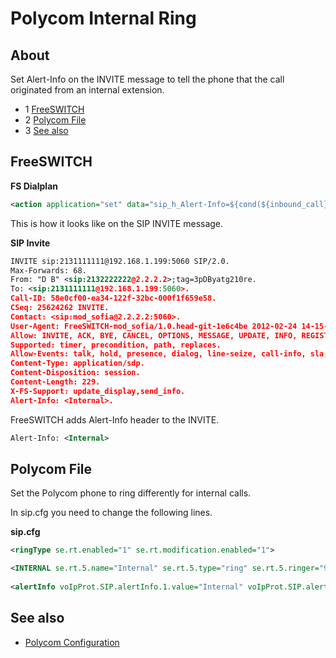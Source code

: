 
# Polycom Internal Ring 

 

## About

Set Alert-Info on the INVITE message to tell the phone that the call originated from an internal extension.

* 1 [FreeSWITCH](#freeswitch)
* 2 [Polycom File](#polycom-file--)
* 3 [See also](#polycom-file--)

  
## FreeSWITCH

**FS Dialplan**

```xml
<action application="set" data="sip_h_Alert-Info=${cond(${inbound_call} == true ? :Internal)}"/>
```

This is how it looks like on the SIP INVITE message.

**SIP Invite**

```xml
INVITE sip:2131111111@192.168.1.199:5060 SIP/2.0.
Max-Forwards: 68.
From: "D B" <sip:2132222222@2.2.2.2>;tag=3pDByatg210re.
To: <sip:2131111111@192.168.1.199:5060>.
Call-ID: 58e0cf00-ea34-122f-32bc-000f1f659e58.
CSeq: 25624262 INVITE.
Contact: <sip:mod_sofia@2.2.2.2:5060>.
User-Agent: FreeSWITCH-mod_sofia/1.0.head-git-1e6c4be 2012-02-24 14-15-32 -0600.
Allow: INVITE, ACK, BYE, CANCEL, OPTIONS, MESSAGE, UPDATE, INFO, REGISTER, REFER, NOTIFY, PUBLISH, SUBSCRIBE.
Supported: timer, precondition, path, replaces.
Allow-Events: talk, hold, presence, dialog, line-seize, call-info, sla, include-session-description, presence.winfo, message-summary, refer.
Content-Type: application/sdp.
Content-Disposition: session.
Content-Length: 229.
X-FS-Support: update_display,send_info.
Alert-Info: <Internal>.
```

FreeSWITCH adds Alert-Info header to the INVITE.

```xml
Alert-Info: <Internal>
```

## Polycom File  

Set the Polycom phone to ring differently for internal calls.

In sip.cfg you need to change the following lines.

**sip.cfg**

```xml
<ringType se.rt.enabled="1" se.rt.modification.enabled="1">

<INTERNAL se.rt.5.name="Internal" se.rt.5.type="ring" se.rt.5.ringer="9" se.rt.5.callWait="6" se.rt.5.mod="1"/>
 
<alertInfo voIpProt.SIP.alertInfo.1.value="Internal" voIpProt.SIP.alertInfo.1.class="5">
```

## See also

* [Polycom Configuration](./Polycom-Configuration_1967052.mdx#fonts)


